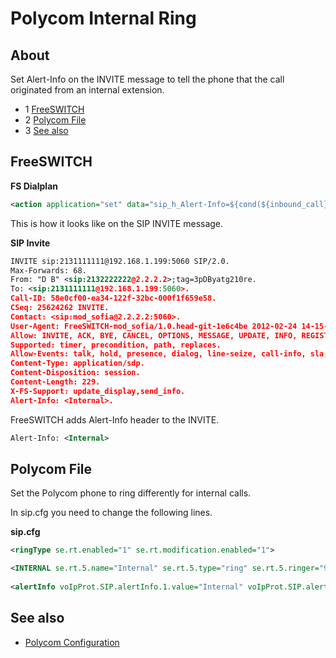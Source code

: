 
# Polycom Internal Ring 

 

## About

Set Alert-Info on the INVITE message to tell the phone that the call originated from an internal extension.

* 1 [FreeSWITCH](#freeswitch)
* 2 [Polycom File](#polycom-file--)
* 3 [See also](#polycom-file--)

  
## FreeSWITCH

**FS Dialplan**

```xml
<action application="set" data="sip_h_Alert-Info=${cond(${inbound_call} == true ? :Internal)}"/>
```

This is how it looks like on the SIP INVITE message.

**SIP Invite**

```xml
INVITE sip:2131111111@192.168.1.199:5060 SIP/2.0.
Max-Forwards: 68.
From: "D B" <sip:2132222222@2.2.2.2>;tag=3pDByatg210re.
To: <sip:2131111111@192.168.1.199:5060>.
Call-ID: 58e0cf00-ea34-122f-32bc-000f1f659e58.
CSeq: 25624262 INVITE.
Contact: <sip:mod_sofia@2.2.2.2:5060>.
User-Agent: FreeSWITCH-mod_sofia/1.0.head-git-1e6c4be 2012-02-24 14-15-32 -0600.
Allow: INVITE, ACK, BYE, CANCEL, OPTIONS, MESSAGE, UPDATE, INFO, REGISTER, REFER, NOTIFY, PUBLISH, SUBSCRIBE.
Supported: timer, precondition, path, replaces.
Allow-Events: talk, hold, presence, dialog, line-seize, call-info, sla, include-session-description, presence.winfo, message-summary, refer.
Content-Type: application/sdp.
Content-Disposition: session.
Content-Length: 229.
X-FS-Support: update_display,send_info.
Alert-Info: <Internal>.
```

FreeSWITCH adds Alert-Info header to the INVITE.

```xml
Alert-Info: <Internal>
```

## Polycom File  

Set the Polycom phone to ring differently for internal calls.

In sip.cfg you need to change the following lines.

**sip.cfg**

```xml
<ringType se.rt.enabled="1" se.rt.modification.enabled="1">

<INTERNAL se.rt.5.name="Internal" se.rt.5.type="ring" se.rt.5.ringer="9" se.rt.5.callWait="6" se.rt.5.mod="1"/>
 
<alertInfo voIpProt.SIP.alertInfo.1.value="Internal" voIpProt.SIP.alertInfo.1.class="5">
```

## See also

* [Polycom Configuration](./Polycom-Configuration_1967052.mdx#fonts)


